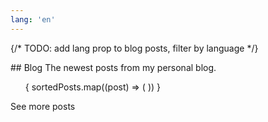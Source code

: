 ```yaml
---
lang: 'en'
---
```




{/* TODO: add lang prop to blog posts, filter by language */}

<section class="main-section full-columns" id="blog">
  ## Blog
  The newest posts from my personal blog.

  <ul class="blog-list">
    {
      sortedPosts.map((post) => (
        <BlogPost
          post={post}
          slug={getRelativeLocaleUrl(locale, `blog/${post.slug}`)}
        />
      ))
    }
  </ul>   

  <div class="cta-container">
    <CTA href={getRelativeLocaleUrl(locale, "blog")} margin>See more posts</CTA>
  </div>
</section>
